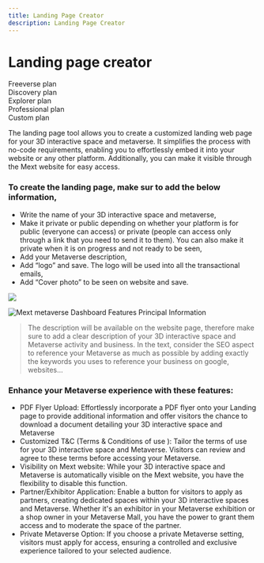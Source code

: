 ```yaml
---
title: Landing Page Creator
description: Landing Page Creator
---
```


# Landing page creator

<div class="flex-row">
  <div class="plan">Freeverse plan</div>
  <div class="plan">Discovery plan</div>
  <div class="plan">Explorer plan</div>
  <div class="plan">Professional plan</div>
  <div class="plan">Custom plan</div>
</div>

The landing page tool allows you to create a customized landing web page for your 3D interactive space and metaverse. It simplifies the process with no-code requirements, enabling you to effortlessly embed it into your website or any other platform. Additionally, you can make it visible through the Mext website for easy access.

### To create the landing page, make sur to add the below information, 

* Write the name of your 3D interactive space and metaverse,
* Make it private or public depending on whether your platform is for public (everyone can access) or private (people
  can access only through a link that you need to send it to them). You can also make it private when it is on progress and not ready to be seen, 
* Add your Metaverse description, 
* Add “logo” and save. The logo will be used into all the transactional emails,
* Add “Cover photo” to be seen on website and save. 

![](/img/Marvaimages/documentationlandingpage2.jpg)

![Mext metaverse Dashboard Features Principal Information](/img/metaverse/principal-info.png)

> The description will be available on the website page, therefore make sure to add a clear description of your 3D interactive space and Metaverse activity and business. In the text, consider the SEO aspect to reference your Metaverse as much as possible by adding exactly the keywords you uses to reference your business on google, websites…

### **Enhance your Metaverse experience with these features:**

* PDF Flyer Upload: Effortlessly incorporate a PDF flyer onto your Landing page to provide additional information and offer visitors the chance to download a document detailing your 3D interactive space and Metaverse
* Customized T\&C (Terms & Conditions of use ): Tailor the terms of use for your 3D interactive space and Metaverse.
  Visitors can review and agree to these terms before accessing your Metaverse.
* Visibility on Mext website: While your 3D interactive space and Metaverse is automatically visible on the Mext website, you have the flexibility to disable this function.
* Partner/Exhibitor Application: Enable a button for visitors to apply as partners, creating dedicated spaces within your 3D interactive spaces and Metaverse. Whether it's an exhibitor in your Metaverse exhibition or a shop owner in your Metaverse Mall, you have the power to grant them access and to moderate the space of the
  partner.
* Private Metaverse Option: If you choose a private Metaverse setting, visitors must apply for access, ensuring a controlled and exclusive experience tailored to your selected audience.
